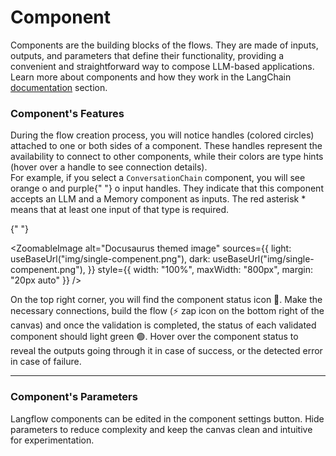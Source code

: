 
# Component

Components are the building blocks of the flows. They are made of inputs, outputs, and parameters that define their functionality, providing a convenient and straightforward way to compose LLM-based applications. Learn more about components and how they work in the LangChain [documentation](https://python.langchain.com/docs/integrations/components) section.

### Component's Features

<div style={{ marginBottom: "20px" }}>
  During the flow creation process, you will notice handles (colored circles)
  attached to one or both sides of a component. These handles represent the
  availability to connect to other components, while their colors are type hints
  (hover over a handle to see connection details).
</div>

<div style={{ marginBottom: "20px" }}>
  For example, if you select a <code>ConversationChain</code> component, you
  will see orange <span style={{ color: "orange" }}>o</span> and purple{" "}
  <span style={{ color: "purple" }}>o</span> input handles. They indicate that
  this component accepts an LLM and a Memory component as inputs. The red
  asterisk <span style={{ color: "red" }}>*</span> means that at least one input
  of that type is required.
</div>

{" "}

<ZoomableImage
  alt="Docusaurus themed image"
  sources={{
    light: useBaseUrl("img/single-compenent.png"),
    dark: useBaseUrl("img/single-compenent.png"),
  }}
  style={{ width: "100%", maxWidth: "800px", margin: "20px auto" }}
/>

<div style={{ marginBottom: "20px" }}>
  On the top right corner, you will find the component status icon 🔴. Make the
  necessary connections, build the flow (⚡ zap icon on the bottom right of the
  canvas) and once the validation is completed, the status of each validated
  component should light green 🟢. Hover over the component status to reveal the
  outputs going through it in case of success, or the detected error in case of
  failure.
</div>

---

### Component's Parameters

Langflow components can be edited in the component settings button. Hide parameters to reduce complexity and keep the canvas clean and intuitive for experimentation.

<div
  style={{ marginBottom: "20px", display: "flex", justifyContent: "center" }}
>
  <ReactPlayer playing controls url="/videos/langflow_parameters.mp4" />
</div>
